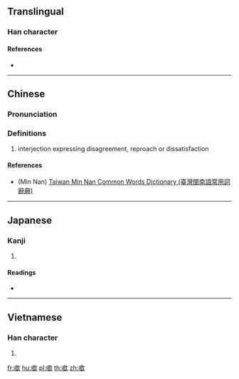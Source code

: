 {{character info/new}}
==Translingual==

===Han character===
{{Han char|rn=30|rad=口|as=13|sn=16|four=67082|canj=RYAO|ids=⿰口歆}}

====References====
* {{Han ref|kx=0211.121|dkj=04427|hdz=10693.110|uh=5677|ud=22135|bh=E946|bd=59718}}

----

==Chinese==
{{zh-forms}}

===Pronunciation===
{{zh-pron
|m=hèn,hēn,hm
|c=am1,hm1
|h=pfs=
|md=
|mn=hm̍h
|w=
|mc=y
|oc=y
|cat=intj
}}

===Definitions===
{{zh-hanzi}}

# interjection expressing disagreement, reproach or dissatisfaction

====References====
* (Min Nan) [http://twblg.dict.edu.tw/holodict_new/index.html Taiwan Min Nan Common Words Dictionary (臺灣閩南語常用詞辭典)]

----

==Japanese==

===Kanji===
{{ja-kanji|grade=|rs=口13}}

# {{defn|lang=ja|sort=口13}}

====Readings====
* {{ja-readings|on=[[きん]] (kin)|kun=}}

----

==Vietnamese==

===Han character===
{{vi-hantu|[[hăm]], [[ham]], [[hấm]], [[hậm]], [[hẩm]]|rs=口13}}

# {{defn|lang=vi}}

[[fr:噷]]
[[hu:噷]]
[[pl:噷]]
[[th:噷]]
[[zh:噷]]